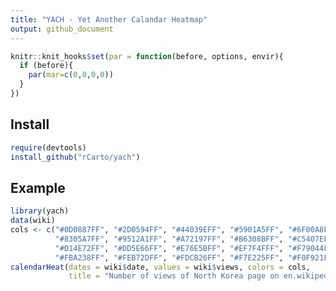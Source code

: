 ```yaml
---
title: "YACH - Yet Another Calandar Heatmap"
output: github_document
---
```


```r
knitr::knit_hooks$set(par = function(before, options, envir){
  if (before){
    par(mar=c(0,0,0,0))
  } 
})
```


## Install

```r
require(devtools)
install_github("rCarto/yach")
```

## Example

```r
library(yach)
data(wiki)
cols <- c("#0D0887FF", "#2D0594FF", "#44039EFF", "#5901A5FF", "#6F00A8FF", 
          "#8305A7FF", "#9512A1FF", "#A72197FF", "#B6308BFF", "#C5407EFF", 
          "#D14E72FF", "#DD5E66FF", "#E76E5BFF", "#EF7F4FFF", "#F79044FF", 
          "#FBA238FF", "#FEB72DFF", "#FDCB26FF", "#F7E225FF", "#F0F921FF")
calendarHeat(dates = wiki$date, values = wiki$views, colors = cols, 
             title = "Number of views of North Korea page on en.wikipedia in 2017")

```

